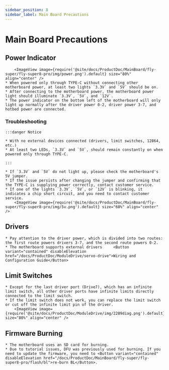 ```yaml
---
sidebar_position: 8
sidebar_label: Main Board Precautions
---
```







# Main Board Precautions

## Power Indicator

        <ImageView image={require('@site/docs/ProductDoc/MainBoard/fly-super/fly-super8-pro/img/power.png').default} size="80%" align="center" />
    * When powered only through TYPE-C without connecting other motherboard power, at least two lights `3.3V` and `5V` should be on.
    * After connecting to the motherboard power, the motherboard power light should illuminate `3.3V`, `5V`, and `12V`.
    * The power indicator on the bottom left of the motherboard will only light up normally after the driver power 0-2, driver power 3-7, and hotbed power are connected.

### Troubleshooting


    :::danger Notice

    * With no external devices connected (drivers, limit switches, 12864, etc.)
    * At least two LEDs, `3.3V` and `5V`, should remain constantly on when powered only through TYPE-C.

    :::

    * If `3.3V` and `5V` do not light up, please check the motherboard's 5V jumper.
    * If the issue persists after changing the jumper and confirming that the TYPE-C is supplying power correctly, contact customer service.
    * If one of the lights `3.3V`, `5V`, or `12V` is blinking, it indicates a chip short circuit, and you need to contact customer service.
        <ImageView image={require('@site/docs/ProductDoc/MainBoard/fly-super/fly-super8-pro/img/5v.png').default} size="60%" align="center" />

## Drivers

    * Pay attention to the driver power, which is divided into two routes: the first route powers drivers 3-7, and the second route powers 0-2.
    * The motherboard supports external drivers     <Button variant="contained" disableElevation href="/docs/ProductDoc/ModuleDrive/servo-drive">Wiring and Configuration Guide</Button>

## Limit Switches

    * Except for the last driver port (Drive7), which has an infinite limit switch, all other driver ports have infinite limits directly connected to the limit switch.
    * If the limit switch does not work, you can replace the limit switch or cut off the infinite limit pin of the driver.
        <ImageView image={require('@site/docs/ProductDoc/ModuleDrive/img/2209diag.png').default} size="80%" align="center" />




## Firmware Burning

    * The motherboard uses an SD card for burning.
    * Due to tutorial issues, DFU was previously used for burning. If you need to update the firmware, you need to <Button variant="contained" disableElevation href="/docs/ProductDoc/MainBoard/fly-super/fly-super8-pro/flash/bl">re-burn BL</Button>.
